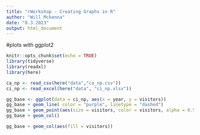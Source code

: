 ```yaml
---
title: "rWorkshop - Creating Graphs in R"
author: "Will Mckenna"
date: "8.3.2023"
output: html_document
---
```

#plots with ggplot2

```r
knitr::opts_chunk$set(echo = TRUE)
library(tidyverse)
library(readxl)
library(here)
```

```r

ca_np <- read_csv(here("data","ca_np.csv"))
ci_np <- read_excel(here("data", "ci_np.xlsx"))

```

```r

gg_base <- ggplot(data = ci_np, aes(x = year, y = visitors))
gg_base + geom_line( color = "purple", linetype = "dashed")
gg_base + geom_point(aes(size = visitors, color = visitors, alpha = 0.5))
gg_base + geom_col()

```
```r

gg_base + geom_col(aes(fill = visitors))

```

